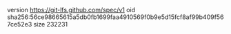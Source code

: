 version https://git-lfs.github.com/spec/v1
oid sha256:56ce98665615a5db0fb1699faa4910569f0b9e5d15fcf8af99b409f567ce52e3
size 232231
